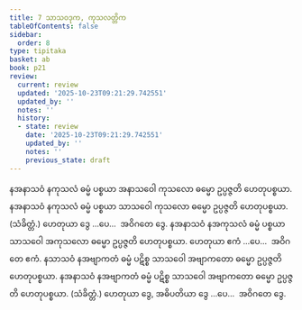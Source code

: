 ```yaml
---
title: 7 သာသဝဒုက, ကုသလတ္တိက
tableOfContents: false
sidebar:
  order: 8
type: tipitaka
basket: ab
book: p21
review:
  current: review
  updated: '2025-10-23T09:21:29.742551'
  updated_by: ''
  notes: ''
  history:
  - state: review
    date: '2025-10-23T09:21:29.742551'
    updated_by: ''
    notes: ''
    previous_state: draft
---
```



<ReviewStatus review={frontmatter.review} showDetails={true} />

<HypothesisAnnotation frontmatter={frontmatter} />

<DynamicBreadcrumb />

<Division number="18" book="p21" e="ch" v="40" p="353">

<Paragraph number="47" book="p21">
နအနာသဝံ နကုသလံ ဓမ္မံ ပစ္စယာ အနာသဝေါ ကုသလော ဓမ္မော ဥပ္ပဇ္ဇတိ ဟေတုပစ္စယာ. နအနာသဝံ နကုသလံ ဓမ္မံ ပစ္စယာ သာသဝေါ ကုသလော ဓမ္မော ဥပ္ပဇ္ဇတိ ဟေတုပစ္စယာ. (သံခိတ္တံ.) ဟေတုယာ ဒွေ …ပေ…  အဝိဂတေ ဒွေ.
</Paragraph>

<Paragraph number="48" book="p21">
နအနာသဝံ နအကုသလံ ဓမ္မံ ပစ္စယာ သာသဝေါ အကုသလော ဓမ္မော ဥပ္ပဇ္ဇတိ ဟေတုပစ္စယာ. ဟေတုယာ ဧကံ …ပေ…  အဝိဂတေ ဧကံ.
</Paragraph>

<Paragraph number="49" book="p21">
နသာသဝံ နအဗျာကတံ ဓမ္မံ ပဋိစ္စ သာသဝေါ အဗျာကတော ဓမ္မော ဥပ္ပဇ္ဇတိ ဟေတုပစ္စယာ. နအနာသဝံ နအဗျာကတံ ဓမ္မံ ပဋိစ္စ သာသဝေါ အဗျာကတော ဓမ္မော ဥပ္ပဇ္ဇတိ ဟေတုပစ္စယာ. (သံခိတ္တံ.) ဟေတုယာ ဒွေ, အဓိပတိယာ ဒွေ …ပေ…  အဝိဂတေ ဒွေ.
</Paragraph>
</Division>